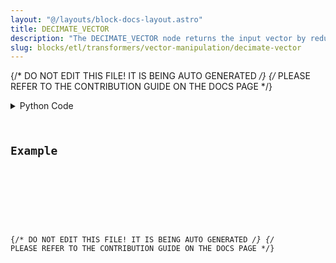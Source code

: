 ```yaml
---
layout: "@/layouts/block-docs-layout.astro"
title: DECIMATE_VECTOR
description: "The DECIMATE_VECTOR node returns the input vector by reducing the"
slug: blocks/etl/transformers/vector-manipulation/decimate-vector
---
```


{/* DO NOT EDIT THIS FILE! IT IS BEING AUTO GENERATED */}
{/* PLEASE REFER TO THE CONTRIBUTION GUIDE ON THE DOCS PAGE */}


<PythonDocsDisplay docstring={docstring} />
<details>
<summary>Python Code</summary>



<Code code={pythonCode} lang="py" wrap theme="dracula" />

[Find this Flojoy Block on GitHub](https://github.com/flojoy-ai/blocks/blob/main/blocks/ETL/TRANSFORMERS/VECTOR_MANIPULATION/DECIMATE_VECTOR/DECIMATE_VECTOR.py)

</details>

## Example


<GetHelpWidget />


<AppDisplay app={app} blockName="DECIMATE_VECTOR" client:visible />


<Example />

{/* DO NOT EDIT THIS FILE! IT IS BEING AUTO GENERATED */}
{/* PLEASE REFER TO THE CONTRIBUTION GUIDE ON THE DOCS PAGE */}
